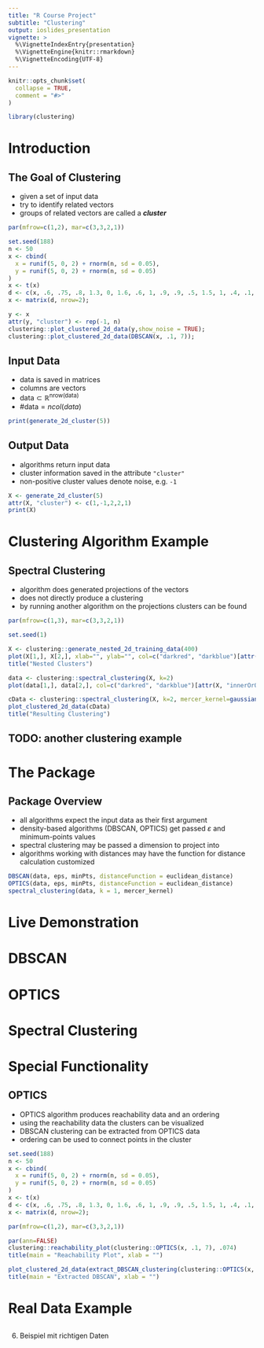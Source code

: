 ```yaml
---
title: "R Course Project"
subtitle: "Clustering"
output: ioslides_presentation
vignette: >
  %\VignetteIndexEntry{presentation}
  %\VignetteEngine{knitr::rmarkdown}
  %\VignetteEncoding{UTF-8}
---
```


```r
knitr::opts_chunk$set(
  collapse = TRUE,
  comment = "#>"
)
```

```r
library(clustering)
```

# Introduction


## The Goal of Clustering

- given a set of input data
- try to identify related vectors
- groups of related vectors are called a ***cluster***

```r
par(mfrow=c(1,2), mar=c(3,3,2,1))

set.seed(188)
n <- 50
x <- cbind(
  x = runif(5, 0, 2) + rnorm(n, sd = 0.05),
  y = runif(5, 0, 2) + rnorm(n, sd = 0.05)
)
x <- t(x)
d <- c(x, .6, .75, .8, 1.3, 0, 1.6, .6, 1, .9, .9, .5, 1.5, 1, .4, .1, .6);
x <- matrix(d, nrow=2);

y <- x
attr(y, "cluster") <- rep(-1, n)
clustering::plot_clustered_2d_data(y,show_noise = TRUE);
clustering::plot_clustered_2d_data(DBSCAN(x, .1, 7));
```

## Input Data

- data is saved in matrices
- columns are vectors
- $\text{data} \subset \mathbb{R}^{\text{nrow(data)}}$
- $\#\text{data} = ncol(data)$

```r
print(generate_2d_cluster(5))
```

## Output Data

- algorithms return input data
- cluster information saved in the attribute `"cluster"`
- non-positive cluster values denote noise, e.g. `-1`

```r
X <- generate_2d_cluster(5)
attr(X, "cluster") <- c(1,-1,2,2,1)
print(X)
```


# Clustering Algorithm Example

## Spectral Clustering

- algorithm does generated projections of the vectors
- does not directly produce a clustering
- by running another algorithm on the projections clusters can be found

<!-- Note: - colors are not visible to the algorithm -> only for visualization purposes -->
<!--       - k-medoids algorithm used to find clusters -->


```r
par(mfrow=c(1,3), mar=c(3,3,2,1))

set.seed(1)

X <- clustering::generate_nested_2d_training_data(400)
plot(X[1,], X[2,], xlab="", ylab="", col=c("darkred", "darkblue")[attr(X, "innerOrOuter")])
title("Nested Clusters")

data <- clustering::spectral_clustering(X, k=2)
plot(data[1,], data[2,], col=c("darkred", "darkblue")[attr(X, "innerOrOuter")], xlab="", ylab="", main="Generated Projections")

cData <- clustering::spectral_clustering(X, k=2, mercer_kernel=gaussian_kernel_with_fixed_gamma(30), clustering=k_medoids, 2);
plot_clustered_2d_data(cData)
title("Resulting Clustering")
```

## TODO: another clustering example


# The Package

<!-- 3. Paket vorstellen, -->
<!-- Was erwarten die Clustering Funktionen für Argumente -->
<!-- Was geben die für Ausgaben -->
<!-- Liste aller Funktionen -->
<!-- Darauf eingehen, das die alle ungefähr dieselben Argumente brauchen -->

## Package Overview

- all algorithms expect the input data as their first argument
- density-based algorithms (DBSCAN, OPTICS) get passed $\varepsilon$ and minimum-points values
- spectral clustering may be passed a dimension to project into
- algorithms working with distances may have the function for distance calculation customized

<!-- !! TODO: add your algorithms signature !!-->

```r
DBSCAN(data, eps, minPts, distanceFunction = euclidean_distance)
OPTICS(data, eps, minPts, distanceFunction = euclidean_distance)
spectral_clustering(data, k = 1, mercer_kernel)
```


# Live Demonstration

<!-- 4. Live-Beispiele -->
<!-- nur mit der Standardfunktionalität -->
<!-- (zu 4.: Fehlerausgaben funktionieren usw) -->
<!-- (zu 4.: Dokumentation) -->

# DBSCAN
# OPTICS
# Spectral Clustering

<!-- TODO: everyones algorithm -->
<!-- probably no slides necessary as this is supposed to be a live demonstration -->
<!--  > maybe just empty title slides -->



# Special Functionality
## OPTICS
- OPTICS algorithm produces reachability data and an ordering
<!-- - reachability data is always one-dimensional -->
<!--=> its generated using metrics -->
- using the reachability data the clusters can be visualized
- DBSCAN clustering can be extracted from OPTICS data
- ordering can be used to connect points in the cluster

```r
set.seed(188)
n <- 50
x <- cbind(
  x = runif(5, 0, 2) + rnorm(n, sd = 0.05),
  y = runif(5, 0, 2) + rnorm(n, sd = 0.05)
)
x <- t(x)
d <- c(x, .6, .75, .8, 1.3, 0, 1.6, .6, 1, .9, .9, .5, 1.5, 1, .4, .1, .6);
x <- matrix(d, nrow=2);
```

```r
par(mfrow=c(1,2), mar=c(3,3,2,1))

par(ann=FALSE)
clustering::reachability_plot(clustering::OPTICS(x, .1, 7), .074)
title(main = "Reachability Plot", xlab = "")

plot_clustered_2d_data(extract_DBSCAN_clustering(clustering::OPTICS(x, .1, 7)), connect_to_predecessor=TRUE, point_size = .5)
title(main = "Extracted DBSCAN", xlab = "")
```

<!-- 5. Besonderen Funktionen -->
<!-- (Hierarchical Clustering: Dendrogramm, Voronoi-Zellen bei K-means, Optics die extra-Graphen) -->

# Real Data Example
##
6. Beispiel mit richtigen Daten
